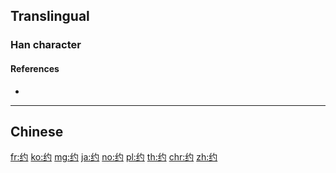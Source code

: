 {{character info/new}}
{{also|約}}
==Translingual==

===Han character===
{{Han char|rn=120|rad=纟|as=03|sn=6|four=|canj=VMPI|ids=⿰纟勺}}

====References====
* {{Han ref|kx=0944.251|hdz=53366.010|uh=7EA6}}

----

==Chinese==
{{zh-see|約}}

[[fr:约]]
[[ko:约]]
[[mg:约]]
[[ja:约]]
[[no:约]]
[[pl:约]]
[[th:约]]
[[chr:约]]
[[zh:约]]
